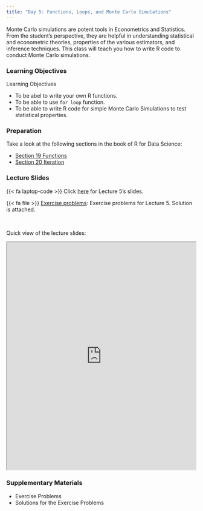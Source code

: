 ```yaml
---
title: "Day 5: Functions, Loops, and Monte Carlo Simulations"
---
```


Monte Carlo simulations are potent tools in Econometrics and Statistics. From the student's perspective, they are helpful in understanding statistical and econometric theories, properties of the various estimators, and inference techniques. This class will teach you how to write R code to conduct Monte Carlo simulations. 

### Learning Objectives

:::{.goals}
::::{.goals-header}
Learning Objectives
::::
::::{.goals-container}
+ To be abel to write your own R functions.
+ To be able to use `for loop` function.
+ To be able to write R code for simple Monte Carlo Simulations to test statistical properties. 
::::
:::


### Preparation
Take a look at the following sections in the book of R for Data Science:

+ [Section 19 Functions](https://r4ds.had.co.nz/functions.html)
+ [Section 20 Iteration](https://r4ds.had.co.nz/iteration.html)


### Lecture Slides

{{< fa laptop-code >}}  Click [here](https://shunkei3.github.io/R-slides/Lec_notes/Lec5/Lec5.html){target="_blank"} for Lecture 5's slides.

{{< fa file >}} [Exercise problems](https://shunkei3.github.io/R-slides/Lec_notes/Lec5/Lec5_exercise_solutions.html){target="_blank"}: Exercise problems for Lecture 5. Solution is attached.

<br>

Quick view of the lecture slides:


```{=html}
<div style="display: flex; justify-content: center;"> 
<iframe width="900" height="600" src="https://shunkei3.github.io/R-slides/Lec_notes/Lec5/Lec5.html" title="Webpage example"></iframe>
</div>
```

### Supplementary Materials
+ Exercise Problems
+ Solutions for the Exercise Problems




